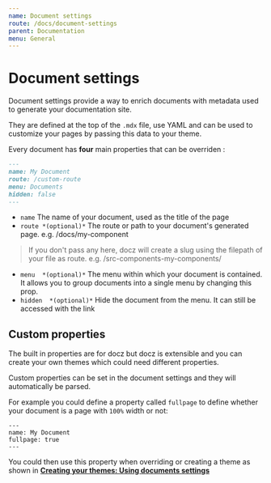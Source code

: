 ```yaml
---
name: Document settings
route: /docs/document-settings
parent: Documentation
menu: General
---
```


# Document settings

Document settings provide a way to enrich documents with metadata used to generate your documentation site.

They are defined at the top of the `.mdx` file, use YAML and can be used to customize your pages by passing this data to your theme.

Every document has **four** main properties that can be overriden :

```markdown
---
name: My Document
route: /custom-route
menu: Documents
hidden: false
---
```

- `name` The name of your document, used as the title of the page
- `route *(optional)*` The route or path to your document's generated page. e.g. /docs/my-component

> If you don't pass any here, docz will create a slug using the filepath of your file as route. e.g. /src-components-my-components/

- `menu  *(optional)*` The menu within which your document is contained. It allows you to group documents into a single menu by changing this prop.
- `hidden  *(optional)*` Hide the document from the menu. It can still be accessed with the link

## Custom properties

The built in properties are for docz but docz is extensible and you can create your own themes which could need different properties.

Custom properties can be set in the document settings and they will automatically be parsed.

For example you could define a property called `fullpage` to define whether your document is a page with `100%` width or not:

```
---
name: My Document
fullpage: true
---
```

You could then use this property when overriding or creating a theme as shown in [**Creating your themes: Using documents settings**](/docz/creating-your-themes#using-documents-settings)

